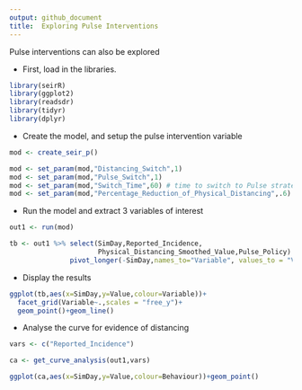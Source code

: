 ```yaml
---
output: github_document
title:  Exploring Pulse Interventions
---
```


<!-- README.md is generated from README.Rmd. Please edit that file -->
Pulse interventions can also be explored


* First, load in the libraries.

```r
library(seirR)
library(ggplot2)
library(readsdr)
library(tidyr)
library(dplyr)
```

* Create the model, and setup the pulse intervention variable

```r
mod <- create_seir_p()

mod <- set_param(mod,"Distancing_Switch",1)
mod <- set_param(mod,"Pulse_Switch",1)
mod <- set_param(mod,"Switch_Time",60) # time to switch to Pulse strategy
mod <- set_param(mod,"Percentage_Reduction_of_Physical_Distancing",.6)
```

* Run the model and extract 3 variables of interest

```r
out1 <- run(mod)

tb <- out1 %>% select(SimDay,Reported_Incidence,
                      Physical_Distancing_Smoothed_Value,Pulse_Policy) %>%
               pivot_longer(-SimDay,names_to="Variable", values_to = "Value")
```


* Display the results
```r
ggplot(tb,aes(x=SimDay,y=Value,colour=Variable))+
  facet_grid(Variable~.,scales = "free_y")+
  geom_point()+geom_line()
```

* Analyse the curve for evidence of distancing
```r
vars <- c("Reported_Incidence")

ca <- get_curve_analysis(out1,vars)

ggplot(ca,aes(x=SimDay,y=Value,colour=Behaviour))+geom_point()
```
